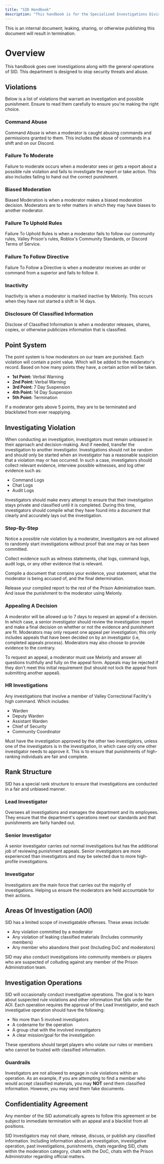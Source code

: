```yaml
---
title: "SID Handbook"
description: "This handbook is for the Specialized Investigations Division."
---
```


<Danger>
  This is an internal document; leaking, sharing, or otherwise publishing this document will result in termination.
</Danger>

# Overview

This handbook goes over investigations along with the general operations of SID. This department is designed to stop security threats and abuse.

## Violations

Below is a list of violations that warrant an investigation and possible punishment. Ensure to read them carefully to ensure you're making the right choice.

### Command Abuse

Command Abuse is when a moderator is caught abusing commands and permissions granted to them. This includes the abuse of commands in a shift and on our Discord.

### Failure To Moderate

Failure to moderate occurs when a moderator sees or gets a report about a possible rule violation and fails to investigate the report or take action. This also includes failing to hand out the correct punishment.

### Biased Moderation

Biased Moderation is when a moderator makes a biased moderation decision. Moderators are to refer matters in which they may have biases to another moderator.

### Failure To Uphold Rules

Failure To Uphold Rules is when a moderator fails to follow our community rules, Valley Prison's rules, Roblox's Community Standards, or Discord Terms of Service.

### Failure To Follow Directive

Failure To Follow a Directive is when a moderator receives an order or command from a superior and fails to follow it.

### Inactivity

Inactivity is when a moderator is marked inactive by Melonly. This occurs when they have not started a shift in 14 days.

### Disclosure Of Classified Information

Disclose of Classified Information is when a moderator releases, shares, copies, or otherwise publicizes information that is classified.

## Point System

The point system is how moderators on our team are punished. Each violation will contain a point value. Which will be added to the moderator's record. Based on how many points they have, a certain action will be taken.

- **1st Point:** Verbal Warning
- **2nd Point:** Verbal Warning
- **3rd Point:** 7 Day Suspension
- **4th Point:** 14 Day Suspension
- **5th Point:** Termination

If a moderator gets above 5 points, they are to be terminated and blacklisted from ever reapplying.

## Investigating Violation

When conducting an investigation, investigators must remain unbiased in their approach and decision-making. And if needed, transfer the investigation to another investigator. Investigations should not be random and should only be started when an investigator has a reasonable suspicion that a violation may or has occurred. In such a case, investigators should collect relevant evidence, interview possible witnesses, and log other evidence such as:

- Command Logs
- Chat Logs
- Audit Logs

Investigators should make every attempt to ensure that their investigation stays private and classified until it is completed. During this time, investigators should compile what they have found into a document that clearly and accurately lays out the investigation.

### Step-By-Step

Notice a possible rule violation by a moderator, investigators are not allowed to randomly start investigations without proof that one may or has been committed.

Collect evidence such as witness statements, chat logs, command logs, audit logs, or any other evidence that is relevant.

Compile a document that contains your evidence, your statement, what the moderator is being accused of, and the final determination.

Release your compiled report to the rest of the Prison Administration team. And issue the punishment to the moderator using Melonly.

### Appealing A Decision

A moderator will be allowed up to 7 days to request an appeal of a decision. In which case, a senior investigator should review the investigation report and make a final decision on whether or not the evidence and punishment are fit. Moderators may only request one appeal per investigation; this only includes appeals that have been decided on by an investigator (i.e, completed appeals process). Moderators may also choose to provide evidence to the contrary.

To request an appeal, a moderator must use Melonly and answer all questions truthfully and fully on the appeal form. Appeals may be rejected if they don't meet this initial requirement (but should not lock the appeal from submitting another appeal).

### HR Investigations

Any investigations that involve a member of Valley Correctional Facility's high command. Which includes:

- Warden
- Deputy Warden
- Assistant Warden
- Chief of Security
- Community Coordinator

Must have the investigation approved by the other two investigators, unless one of the investigators is in the investigation, in which case only one other investigator needs to approve it. This is to ensure that punishments of high-ranking individuals are fair and complete.

## Rank Structure

SID has a special rank structure to ensure that investigations are conducted in a fair and unbiased manner.

### Lead Investigator

Oversees all investigations and manages the department and its employees. They ensure that the department's operations meet our standards and that punishments are fairly handed out.

### Senior Investigator

A senior investigator carries out normal investigations but has the additional job of reviewing punishment appeals. Senior investigators are more experienced than investigators and may be selected due to more high-profile investigations.

### Investigator

Investigators are the main force that carries out the majority of investigations. Helping us ensure the moderators are held accountable for their actions.

## Areas Of Investigation (AOI)

SID has a limited scope of investigatable offenses. These areas include:

- Any violation committed by a moderator
- Any violation of leaking classified materials (Includes community members)
- Any member who abandons their post (Including DoC and moderators)

SID may also conduct investigations into community members or players who are suspected of colluding against any member of the Prison Administration team.

## Investigation Operations

SID will occasionally conduct investigative operations. The goal is to learn about suspected rule violations and other information that falls under the AOI. Each operation requires the approval of the Lead Investigator, and each investigative operation should have the following:

- No more than 5 involved investigators
- A codename for the operation
- A group chat with the involved investigators
- A clear mission/goal for the investigation

These operations should target players who violate our rules or members who cannot be trusted with classified information.

### Guardrails

Investigators are not allowed to engage in rule violations within an operation. As an example, if you are attempting to find a member who would accept classified materials, you may **NOT** send them classified information. However, you may send them fake documents.

## Confidentiality Agreement

Any member of the SID automatically agrees to follow this agreement or be subject to immediate termination with an appeal and a blacklist from all positions.

SID Investigators may not share, release, discuss, or publish any classified information. Including information about an investigation, investigative operation, past investigations, punishments, chats regarding SID, chats within the moderation category, chats with the DoC, chats with the Prison Administrator regarding official matters.